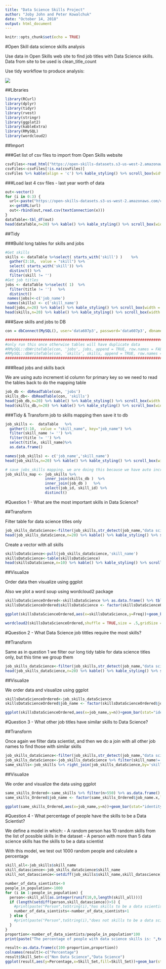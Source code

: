 ```yaml
---
title: "Data Science Skills Project"
author: "Joby John and Peter Kowalchuk"
date: "October 14, 2018"
output: html_document
---
```

```r
knitr::opts_chunk$set(echo = TRUE)
```

#Open Skill data science skills analysis

Use data in Open Skills web site to find job titles with Data Science skills.  
Data from site to be used is clean_title_count


Use tidy workflow to produce analysis:     

![](tidy-workflow.png)


##Libraries

```r
library(RCurl)
library(dplyr)
library(tidyr)
library(rvest)
library(stringr)
library(ggplot2)
library(kableExtra)
library(RMySQL)
library(wordcloud2)
```

##Import

###Get list of csv files to import from Open Skills website

```r
csvFiles<-read_html("https://open-skills-datasets.s3-us-west-2.amazonaws.com/") %>% html_nodes("key") %>% html_text() %>% str_extract("cleaned_title_count/[:print:]+") %>% str_extract("[0-9]+Q[1-4].csv")
csvFiles<-csvFiles[!is.na(csvFiles)] 
csvFiles %>% kable(align = 'c') %>% kable_styling() %>% scroll_box(width = "300px",height="400px") %>% kable_styling(position = "center") 
```

###Load last 4 csv files - last year worth of data

```r
out<-vector()
for (i in 0:3) {
  url<-paste("https://open-skills-datasets.s3-us-west-2.amazonaws.com/cleaned_title_count/",csvFiles[length(csvFiles)-i],sep="") 
  x<-getURL(url)
  out<-rbind(out,read.csv(textConnection(x)))
}
dataTable<-tbl_df(out)
head(dataTable,n=20) %>% kable() %>% kable_styling() %>% scroll_box(width = "910px",height="400px")
```

##Tidy

###Build long tables for skills and jobs

```r
#Get skills
skills <- dataTable %>%select( starts_with('skill') )    %>%
  gather(3:10,  value = "skill") %>%
  select( starts_with('skill')) %>% 
  distinct() %>% 
  filter(skill != '')
#Get job titles 
jobs <- dataTable %>%select( 1)  %>%
  filter(title != '')   %>% 
  distinct()  
 names(jobs)<-c('job_name')
 names(skills) <- c('skill_name')
head(jobs,n=20) %>% kable() %>% kable_styling() %>% scroll_box(width = "910px",height="400px")
head(skills,n=20) %>% kable() %>% kable_styling() %>% scroll_box(width = "910px",height="400px")
```

###Save skills and jobs to DB

```r
con = dbConnect(MySQL(), user='data607p3', password='data607p3', dbname='job_skills', host='localhost')

########################################################################
#only run this once otherwise tables will have duplicate data
#RMySQL::dbWriteTable(con, 'jobs', jobs, append = TRUE, row.names = FALSE)
#RMySQL::dbWriteTable(con, 'skills', skills, append = TRUE, row.names = FALSE)
#########################################################################
```

###Read jobs and skills back

We are using auto increment id column for primary key so we need to read the tables back to do the mapping table

```r
job_db <- dbReadTable(con, 'jobs')
skills_db<- dbReadTable(con, 'skills')
head(job_db,n=20) %>% kable() %>% kable_styling() %>% scroll_box(width = "910px",height="400px")
head(skills_db,n=20) %>% kable() %>% kable_styling() %>% scroll_box(width = "910px",height="400px")
```

###Tidy & Transform job to skills mapping then save it to db

```r
job_skills <-  dataTable   %>%
  gather(3:10,  value = "skill_name", key="job_name") %>%
  filter(skill_name != '') %>%
  filter(title != '') %>%
  select(title, skill_name)%>%
  as.data.frame()

names(job_skills) <- c('job_name','skill_name')
head(job_skills,n=20) %>% kable() %>% kable_styling() %>% scroll_box(width = "910px",height="400px")

# save jobs_skills mapping. we are doing this because we have auto increment private keys.
job_skills_map <- job_skills %>%
                  inner_join(skills_db )  %>%
                  inner_join(job_db )   %>%
                  select(job_id, skill_id) %>%
                  distinct()
```


#Question 1 - What are the most important skills in Data Science?

##Transform

Filter table for data science titles only

```r
job_skills_dataScience<-filter(job_skills,str_detect(job_name,"data scientist"))
head(job_skills_dataScience,n=20) %>% kable() %>% kable_styling() %>% scroll_box(width = "910px",height="400px")
```

Create a vector with all skills

```r
skillsDataScience<-pull(job_skills_dataScience,'skill_name')
skillsDataScience<-table(skillsDataScience)
head(skillsDataScience,n=10) %>% kable() %>% kable_styling() %>% scroll_box(width = "910px",height="400px")
```

##Visualize

Order data then visualize using ggplot

Also we plot a word soup using wordcloud2 package


```r
skillsDataScienceOrdered<-skillsDataScience %>% as.data.frame() %>% tbl_df()
skillsDataScienceOrdered$skillsDataScience <- factor(skillsDataScienceOrdered$skillsDataScience,levels=skillsDataScienceOrdered$skillsDataScience[order(-skillsDataScienceOrdered$Freq)])

ggplot(skillsDataScienceOrdered,aes(x=skillsDataScience,y=Freq))+geom_bar(stat="identity")+theme(axis.text = element_text(angle=90))

wordcloud2(skillsDataScienceOrdered,shuffle = TRUE,size = .5,gridSize = 15)
```

#Question 2 - What Data Science job tittles require the most skills?

##Transform

Same as in question 1 we filter our long tidy table for data science titles only, but this time we group them

```r
job_skills_dataScience<-filter(job_skills,str_detect(job_name,"data scientist")) %>% group_by(job_name) %>% count()
head(job_skills_dataScience,n=20) %>% kable() %>% kable_styling() %>% scroll_box(width = "910px",height="400px")
```

##Visualize

We order data and visualize using ggplot

```r

skillsDataScienceOrdered<-job_skills_dataScience
skillsDataScienceOrdered$job_name <- factor(skillsDataScienceOrdered$job_name,levels=skillsDataScienceOrdered$job_name[order(-skillsDataScienceOrdered$n)])

ggplot(skillsDataScienceOrdered,aes(x=job_name,y=n))+geom_bar(stat="identity")+theme(axis.text = element_text(angle=90))
```


#Question 3 - What other job titles have similar skills to Data Science? 

##Transform

Once again we filter data scientist, and then we do a join with all other job names to find those with similar skills


```r
job_skills_dataScience<-filter(job_skills,str_detect(job_name,"data scientist"))
job_skills_dataScience<-job_skills_dataScience %>% filter(skill_name!='skill')
same_skills<-job_skills %>% right_join(job_skills_dataScience,by='skill_name') %>% subset(!(job_name.x %in% job_skills_dataScience$job_name)) %>% group_by(job_name.x) %>% count()
```

##Visualize

We order and visualize the data using ggplot

```r
same_skills_Ordered<-same_skills %>% filter(n>550) %>% as.data.frame() %>% tbl_df()
same_skills_Ordered$job_name <- factor(same_skills_Ordered$job_name.x,levels=same_skills_Ordered$job_name.x[order(-same_skills_Ordered$n)])

ggplot(same_skills_Ordered,aes(x=job_name,y=n))+geom_bar(stat="identity")+theme(axis.text = element_text(angle=90))
```

#Question 4 - What percentage of people have the skills to be a Data Scientist?

We define a model in which:
- A random person has 10 random skills from the list of possible skills in the dataset
- A person with more than 5 data science skills has the skills to be a data scientist

With this model, we test out 1000 random people and calculate a percentage

```r
skill_all<-job_skills$skill_name
skill_datascience<-job_skills_dataScience$skill_name
skill_not_datascience<-setdiff(job_skills$skill_name,skill_datascience)

number_of_data_sientists<-0
people_in_population<-1000
for (i in 1:people_in_population) {
  person<-skill_all[as.integer(runif(10,0,length(skill_all)))]
  if (length(setdiff(person,skill_datascience))>5) {
    #print(paste("Person",toString(i),"has skills to be a data scientist"))
    number_of_data_sientists<-number_of_data_sientists+1
  } else {
    #print(paste("Person",toString(i),"does not skills to be a data scientist"))
  }
}
proportion<-number_of_data_sientists/people_in_population*100
print(paste("The percentage of people with data science skills is: ",toString(proportion),"%",sep=""))

result<-as.data.frame(c(100-proportion,proportion))
colnames(result)<-c("Percentage")
result$Skill_Set<-c("Non Data Science","Data Science")
ggplot(result,aes(y=Percentage,x=Skill_Set,fill=Skill_Set))+geom_bar(stat="identity")+geom_text(data=result,aes(y=Percentage,x=Skill_Set,label=paste(Percentage,"%",sep="")))

```


